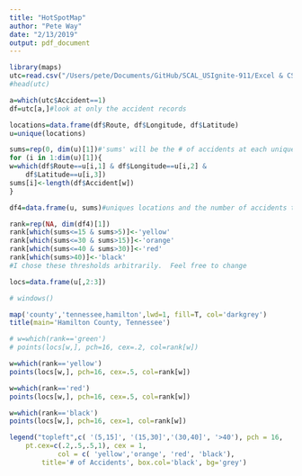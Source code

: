 ```yaml
---
title: "HotSpotMap"
author: "Pete Way"
date: "2/13/2019"
output: pdf_document
---
```


```r
library(maps)
utc=read.csv("/Users/pete/Documents/GitHub/SCAL_USIgnite-911/Excel & CSV Sheets/Full Data.csv", header=T)
#head(utc)

a=which(utc$Accident==1)
df=utc[a,]#look at only the accident records

locations=data.frame(df$Route, df$Longitude, df$Latitude)
u=unique(locations)

sums=rep(0, dim(u)[1])#'sums' will be the # of accidents at each unique loc.
for (i in 1:dim(u)[1]){
w=which(df$Route==u[i,1] & df$Longitude==u[i,2] &
	df$Latitude==u[i,3])
sums[i]<-length(df$Accident[w])
}

df4=data.frame(u, sums)#uniques locations and the number of accidents there

rank=rep(NA, dim(df4)[1])
rank[which(sums<=15 & sums>5)]<-'yellow'
rank[which(sums<=30 & sums>15)]<-'orange'
rank[which(sums<=40 & sums>30)]<-'red'
rank[which(sums>40)]<-'black'
#I chose these thresholds arbitrarily.  Feel free to change

locs=data.frame(u[,2:3])

# windows()

map('county','tennessee,hamilton',lwd=1, fill=T, col='darkgrey')
title(main='Hamilton County, Tennessee')

# w=which(rank=='green')
# points(locs[w,], pch=16, cex=.2, col=rank[w])

w=which(rank=='yellow')
points(locs[w,], pch=16, cex=.5, col=rank[w])

w=which(rank=='red')
points(locs[w,], pch=16, cex=.5, col=rank[w])

w=which(rank=='black')
points(locs[w,], pch=16, cex=1, col=rank[w])

legend("topleft",c( '(5,15]', '(15,30]','(30,40]', '>40'), pch = 16, 
	pt.cex=c(.2,.5,.5,1), cex = 1, 
	       	col = c( 'yellow','orange', 'red', 'black'),
		title='# of Accidents', box.col='black', bg='grey')

```


